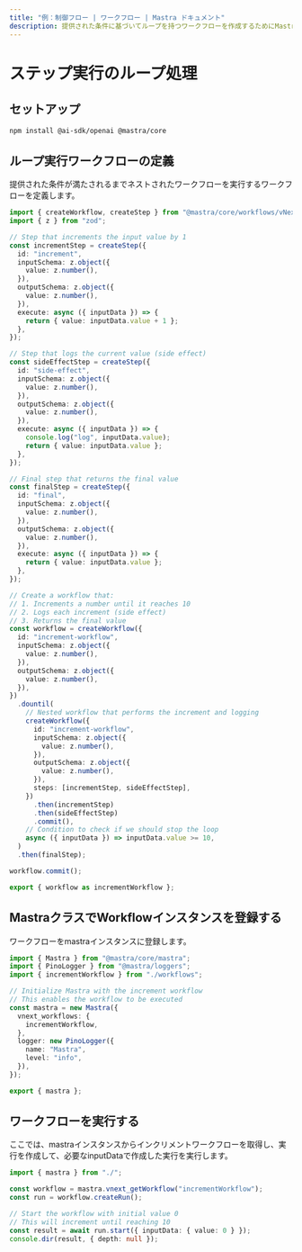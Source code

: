---
title: "例：制御フロー | ワークフロー | Mastra ドキュメント"
description: 提供された条件に基づいてループを持つワークフローを作成するためにMastraを使用する例。
---

# ステップ実行のループ処理

## セットアップ

```sh copy
npm install @ai-sdk/openai @mastra/core
```

## ループ実行ワークフローの定義

提供された条件が満たされるまでネストされたワークフローを実行するワークフローを定義します。

```ts showLineNumbers copy filename="looping-workflow.ts"
import { createWorkflow, createStep } from "@mastra/core/workflows/vNext";
import { z } from "zod";

// Step that increments the input value by 1
const incrementStep = createStep({
  id: "increment",
  inputSchema: z.object({
    value: z.number(),
  }),
  outputSchema: z.object({
    value: z.number(),
  }),
  execute: async ({ inputData }) => {
    return { value: inputData.value + 1 };
  },
});

// Step that logs the current value (side effect)
const sideEffectStep = createStep({
  id: "side-effect",
  inputSchema: z.object({
    value: z.number(),
  }),
  outputSchema: z.object({
    value: z.number(),
  }),
  execute: async ({ inputData }) => {
    console.log("log", inputData.value);
    return { value: inputData.value };
  },
});

// Final step that returns the final value
const finalStep = createStep({
  id: "final",
  inputSchema: z.object({
    value: z.number(),
  }),
  outputSchema: z.object({
    value: z.number(),
  }),
  execute: async ({ inputData }) => {
    return { value: inputData.value };
  },
});

// Create a workflow that:
// 1. Increments a number until it reaches 10
// 2. Logs each increment (side effect)
// 3. Returns the final value
const workflow = createWorkflow({
  id: "increment-workflow",
  inputSchema: z.object({
    value: z.number(),
  }),
  outputSchema: z.object({
    value: z.number(),
  }),
})
  .dountil(
    // Nested workflow that performs the increment and logging
    createWorkflow({
      id: "increment-workflow",
      inputSchema: z.object({
        value: z.number(),
      }),
      outputSchema: z.object({
        value: z.number(),
      }),
      steps: [incrementStep, sideEffectStep],
    })
      .then(incrementStep)
      .then(sideEffectStep)
      .commit(),
    // Condition to check if we should stop the loop
    async ({ inputData }) => inputData.value >= 10,
  )
  .then(finalStep);

workflow.commit();

export { workflow as incrementWorkflow };
```

## MastraクラスでWorkflowインスタンスを登録する

ワークフローをmastraインスタンスに登録します。

```ts showLineNumbers copy filename="index.ts"
import { Mastra } from "@mastra/core/mastra";
import { PinoLogger } from "@mastra/loggers";
import { incrementWorkflow } from "./workflows";

// Initialize Mastra with the increment workflow
// This enables the workflow to be executed
const mastra = new Mastra({
  vnext_workflows: {
    incrementWorkflow,
  },
  logger: new PinoLogger({
    name: "Mastra",
    level: "info",
  }),
});

export { mastra };
```

## ワークフローを実行する

ここでは、mastraインスタンスからインクリメントワークフローを取得し、実行を作成して、必要なinputDataで作成した実行を実行します。

```ts showLineNumbers copy filename="exec.ts"
import { mastra } from "./";

const workflow = mastra.vnext_getWorkflow("incrementWorkflow");
const run = workflow.createRun();

// Start the workflow with initial value 0
// This will increment until reaching 10
const result = await run.start({ inputData: { value: 0 } });
console.dir(result, { depth: null });
```
